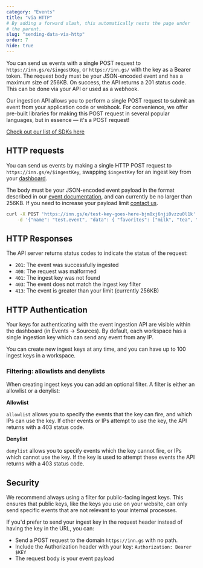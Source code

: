```yaml
---
category: "Events"
title: "via HTTP"
# By adding a forward slash, this automatically nests the page under
# the parent.
slug: "sending-data-via-http"
order: 7
hide: true
---
```


<div className="tldr">

You can send us events with a single POST request to `https://inn.gs/e/$ingestKey`, or `https://inn.gs/` with the key as a Bearer token. The request body must be your JSON-encoded event and has a maximum size of 256KB. On success, the API returns a 201 status code. This can be done via your API or used as a webhook.

</div>

Our ingestion API allows you to perform a single POST request to submit an event from your application code or webhook. For convenience, we offer pre-built libraries for making this POST request in several popular languages, but in essence — it's a POST request!

<aside>
  <a href="/docs/sending-data-via-inngest-sdks">
    Check out our list of SDKs here
  </a>
</aside>

## HTTP requests

You can send us events by making a single HTTP POST request to `https://inn.gs/e/$ingestKey`, swapping `$ingestKey` for an ingest key from your [dashboard](https://app.inngest.com/events/sources).

The body must be your JSON-encoded event payload in the format described in our [event documentation](/docs/event-format-and-structure), and can currently be no larger than 256KB. If you need to increase your payload limit [contact us](/contact).

```sh
curl -X POST 'https://inn.gs/e/test-key-goes-here-bjm8xj6nji0vzzu0l1k' \
    -d '{"name": "test.event", "data": { "favorites": ["milk", "tea", "eggs"] } }'
```

## HTTP Responses

The API server returns status codes to indicate the status of the request:

- `201`: The event was successfully ingested
- `400`: The request was malformed
- `401`: The ingest key was not found
- `403`: The event does not match the ingest key filter
- `413`: The event is greater than your limit (currently 256KB)

## HTTP Authentication

Your keys for authenticating with the event ingestion API are visible within the dashboard (in Events → Sources). By default, each workspace has a single ingestion key which can send any event from any IP.

You can create new ingest keys at any time, and you can have up to 100 ingest keys in a workspace.

### Filtering: allowlists and denylists

When creating ingest keys you can add an optional filter. A filter is either an allowlist or a denylist:

**Allowlist**

`allowlist` allows you to specify the events that the key can fire, and which IPs can use the key. If other events or IPs attempt to use the key, the API returns with a 403 status code.

**Denylist**

`denylist` allows you to specify events which the key cannot fire, or IPs which cannot use the key. If the key is used to attempt these events the API returns with a 403 status code.

## Security

We recommend always using a filter for public-facing ingest keys. This ensures that public keys, like the keys you use on your website, can only send specific events that are not relevant to your internal processes.

If you'd prefer to send your ingest key in the request header instead of having the key in the URL, you can:

- Send a POST request to the domain `https://inn.gs` with no path.
- Include the Authorization header with your key: `Authorization: Bearer $KEY`
- The request body is your event payload
